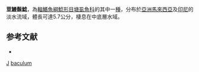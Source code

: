 {{Speciesbox
| genus = Encheloclarias
| species = baculum
| authority = [[Ng|Ng]] & [[Lim|Lim]], 1993
| status = NE
| status_system = IUCN3.1
}}

'''莖鰻鬍鯰'''，為[[輻鰭魚綱|輻鰭魚綱]][[鯰形目|鯰形目]][[塘虱魚科|塘虱魚科]]的其中一[[種|種]]，分布於[[亞洲|亞洲]][[馬來西亞|馬來西亞]]及[[印尼|印尼]]的淡水流域，體長可達5.7公分，棲息在中底層水域。

==参考文献==
*{{FishBase_species|genus=Encheloclarias|species=baculum|year=2012|month=3}}

{{Taxonbar}}

[[Category:1993年描述的鱼类|J]]
[[Category:鰻鬍鯰屬|baculum]]